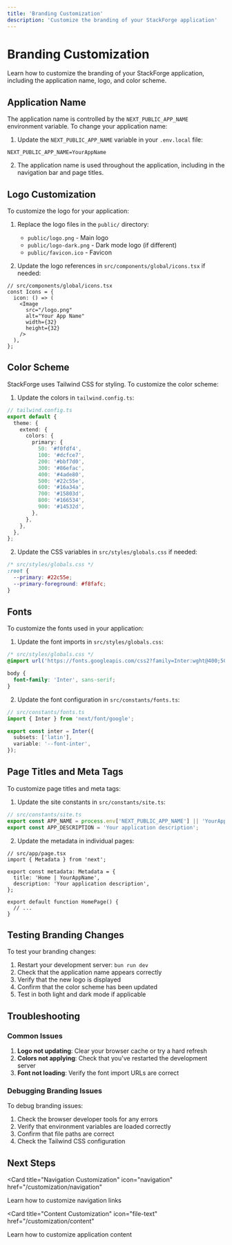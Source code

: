 ```yaml
---
title: 'Branding Customization'
description: 'Customize the branding of your StackForge application'
---
```


# Branding Customization

Learn how to customize the branding of your StackForge application, including the application name, logo, and color scheme.

## Application Name

The application name is controlled by the `NEXT_PUBLIC_APP_NAME` environment variable. To change your application name:

1. Update the `NEXT_PUBLIC_APP_NAME` variable in your `.env.local` file:

```env
NEXT_PUBLIC_APP_NAME=YourAppName
```

2. The application name is used throughout the application, including in the navigation bar and page titles.

## Logo Customization

To customize the logo for your application:

1. Replace the logo files in the `public/` directory:
   - `public/logo.png` - Main logo
   - `public/logo-dark.png` - Dark mode logo (if different)
   - `public/favicon.ico` - Favicon

2. Update the logo references in `src/components/global/icons.tsx` if needed:

```tsx
// src/components/global/icons.tsx
const Icons = {
  icon: () => (
    <Image 
      src="/logo.png" 
      alt="Your App Name" 
      width={32} 
      height={32} 
    />
  ),
};
```

## Color Scheme

StackForge uses Tailwind CSS for styling. To customize the color scheme:

1. Update the colors in `tailwind.config.ts`:

```ts
// tailwind.config.ts
export default {
  theme: {
    extend: {
      colors: {
        primary: {
          50: '#f0fdf4',
          100: '#dcfce7',
          200: '#bbf7d0',
          300: '#86efac',
          400: '#4ade80',
          500: '#22c55e',
          600: '#16a34a',
          700: '#15803d',
          800: '#166534',
          900: '#14532d',
        },
      },
    },
  },
};
```

2. Update the CSS variables in `src/styles/globals.css` if needed:

```css
/* src/styles/globals.css */
:root {
  --primary: #22c55e;
  --primary-foreground: #f8fafc;
}
```

## Fonts

To customize the fonts used in your application:

1. Update the font imports in `src/styles/globals.css`:

```css
/* src/styles/globals.css */
@import url('https://fonts.googleapis.com/css2?family=Inter:wght@400;500;600;700&display=swap');

body {
  font-family: 'Inter', sans-serif;
}
```

2. Update the font configuration in `src/constants/fonts.ts`:

```ts
// src/constants/fonts.ts
import { Inter } from 'next/font/google';

export const inter = Inter({
  subsets: ['latin'],
  variable: '--font-inter',
});
```

## Page Titles and Meta Tags

To customize page titles and meta tags:

1. Update the site constants in `src/constants/site.ts`:

```ts
// src/constants/site.ts
export const APP_NAME = process.env['NEXT_PUBLIC_APP_NAME'] || 'YourAppName';
export const APP_DESCRIPTION = 'Your application description';
```

2. Update the metadata in individual pages:

```tsx
// src/app/page.tsx
import { Metadata } from 'next';

export const metadata: Metadata = {
  title: 'Home | YourAppName',
  description: 'Your application description',
};

export default function HomePage() {
  // ...
}
```

## Testing Branding Changes

To test your branding changes:

1. Restart your development server: `bun run dev`
2. Check that the application name appears correctly
3. Verify that the new logo is displayed
4. Confirm that the color scheme has been updated
5. Test in both light and dark mode if applicable

## Troubleshooting

### Common Issues

1. **Logo not updating**: Clear your browser cache or try a hard refresh
2. **Colors not applying**: Check that you've restarted the development server
3. **Font not loading**: Verify the font import URLs are correct

### Debugging Branding Issues

To debug branding issues:

1. Check the browser developer tools for any errors
2. Verify that environment variables are loaded correctly
3. Confirm that file paths are correct
4. Check the Tailwind CSS configuration

## Next Steps

<CardGroup cols={2}>

<Card
  title="Navigation Customization"
  icon="navigation"
  href="/customization/navigation"
>
  Learn how to customize navigation links
</Card>

<Card
  title="Content Customization"
  icon="file-text"
  href="/customization/content"
>
  Learn how to customize application content
</Card>

</CardGroup>
